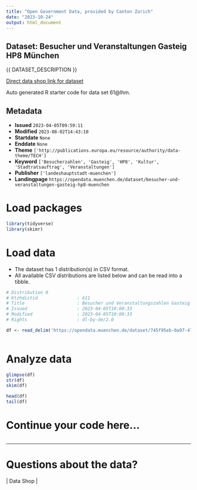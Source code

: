 ```yaml
---
title: "Open Government Data, provided by Canton Zurich"
date: "2023-10-24"
output: html_document
---
```


## Dataset: Besucher und Veranstaltungen Gasteig HP8 München

{{ DATASET_DESCRIPTION }}

[Direct data shop link for dataset](https://opendata.muenchen.de/dataset/besucher-und-veranstaltungen-gasteig-hp8-muenchen)

Auto generated R starter code for data set 61@lhm.

## Metadata

- **Issued** `2023-04-05T09:59:11`
- **Modified** `2023-08-02T14:43:10`
- **Startdate** `None`
- **Enddate** `None`
- **Theme** `['http://publications.europa.eu/resource/authority/data-theme/TECH']`
- **Keyword** `['Besucherzahlen', 'Gasteig', 'HP8', 'Kultur', 'Stadtratsauftrag', 'Veranstaltungen']`
- **Publisher** `['landeshauptstadt-muenchen']`
- **Landingpage** `https://opendata.muenchen.de/dataset/besucher-und-veranstaltungen-gasteig-hp8-muenchen`


# Load packages

```r

library(tidyverse)
library(skimr)

```

# Load data

-   The dataset has 1 distribution(s) in CSV format.
-   All available CSV distributions are listed below and can be read into a tibble.

```r

# Distribution 0
# Ktzhdistid               : 611
# Title                    : Besucher und Veranstaltungszahlen Gasteig  HP8 München
# Issued                   : 2023-04-05T10:00:33
# Modified                 : 2023-04-05T10:00:33
# Rights                   : dl-by-de/2.0

df <- read_delim('https://opendata.muenchen.de/dataset/745f95eb-0a97-4741-bffc-c8d23a190299/resource/cd89279a-7a70-4786-bcb1-3fc7b14f6752/download/datensaetze-gasteig.csv')



```

# Analyze data

```r

glimpse(df)
str(df)
skim(df)

head(df)
tail(df)

```

# Continue your code here...

```r

```

------------------------------------------------------------------------

# Questions about the data?

 | Data Shop | 
